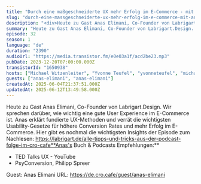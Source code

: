 ```yaml
---
title: "Durch eine maßgeschneiderte UX mehr Erfolg im E-Commerce - mit Anas Elimani "
slug: "durch-eine-massgeschneiderte-ux-mehr-erfolg-im-e-commerce-mit-anas-elimani"
description: "<div>Heute zu Gast Anas Elimani, Co-Founder von Labrigart.Design. Wir sprechen darüber, wie wichtig eine gute User Experience im E-Commerce ist. Anas erklärt fundierte UX-Methoden und verrät die wichtigsten Usability-Gesetze für höhere Conversion Rates und mehr Erfolg im E-Commerce. Hier gibt es nochmal die wichtigsten Insights der Episode zum Nachlesen: <a href=\"https://labrigart.de/alle-tipps-und-tricks-aus-der-podcast-folge-im-cro-cafe\">https://labrigart.de/alle-tipps-und-tricks-aus-der-podcast-folge-im-cro-cafe</a><strong>Anas's Buch &amp; Podcasts Empfehlungen:</strong></div><ul><li>TED Talks UX - YouTube</li><li>PsyConversion, Philipp Spreer</li></ul><div>&nbsp;Guest: Anas Elimani URL: https://de.cro.cafe/guest/anas-elimani&nbsp;</div>"
summary: "Heute zu Gast Anas Elimani, Co-Founder von Labrigart.Design. Wir sprechen darüber, wie wichtig eine gute User Experience im E-Commerce ist. Anas erklärt fundierte UX-Methoden und verrät die wichtigsten Usability-Gesetze für höhere Conversion Rates und mehr Erfolg im E-Commerce. Hier gibt es nochmal die wichtigsten Insights der Episode zum Nachlesen: https://labrigart.de/alle-tipps-und-tricks-aus-der-podcast-folge-im-cro-cafeAnas's Buch & Podcasts Empfehlungen:TED Talks UX - YouTubePsyConversion, Philipp Spreer Guest: Anas Elimani URL: https://de.cro.cafe/guest/anas-elimani "
episode: 32
season: 1
language: "de"
duration: "2390"
audioUrl: "https://media.transistor.fm/e0e03a1f/acd2be23.mp3"
pubDate: 2023-12-20T07:00:00.000Z
transistorId: "1650938"
hosts: ["Michael Witzenleiter", "Yvonne Teufel", "yvonneteufel", "michaelwitzenleiter"]
guests: ["anas-elimani", "anas-elimani"]
createdAt: 2025-06-04T21:37:51.000Z
updatedAt: 2025-06-12T13:49:58.000Z
---
```


Heute zu Gast Anas Elimani, Co-Founder von Labrigart.Design. Wir sprechen darüber, wie wichtig eine gute User Experience im E-Commerce ist. Anas erklärt fundierte UX-Methoden und verrät die wichtigsten Usability-Gesetze für höhere Conversion Rates und mehr Erfolg im E-Commerce. Hier gibt es nochmal die wichtigsten Insights der Episode zum Nachlesen: https://labrigart.de/alle-tipps-und-tricks-aus-der-podcast-folge-im-cro-cafe**Anas's Buch & Podcasts Empfehlungen:**

- TED Talks UX - YouTube
- PsyConversion, Philipp Spreer

 Guest: Anas Elimani URL: https://de.cro.cafe/guest/anas-elimani